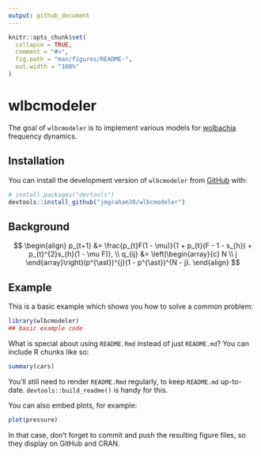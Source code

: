 ```yaml
---
output: github_document
---
```


<!-- README.md is generated from README.Rmd. Please edit that file -->

```r
knitr::opts_chunk$set(
  collapse = TRUE,
  comment = "#>",
  fig.path = "man/figures/README-",
  out.width = "100%"
)
```

# wlbcmodeler

<!-- badges: start -->
<!-- badges: end -->

The goal of `wlbcmodeler` is to implement various models for [wolbachia](https://en.wikipedia.org/wiki/Wolbachia) frequency dynamics.  

## Installation

You can install the development version of `wlbcmodeler` from [GitHub](https://github.com/) with:

``` r
# install.packages("devtools")
devtools::install_github("jmgraham30/wlbcmodeler")
```

## Background


$$
\begin{align}
p_{t+1} &= \frac{p_{t}F(1 - \mu)}{1 + p_{t}(F - 1 - s_{h}) + p_{t}^{2}s_{h}(1 - \mu F)},  \\
q_{ij} &= \left(\begin{array}{c} N \\ j \end{array}\right)(p^{\ast})^{j}(1 - p^{\ast})^{N - j}. 
\end{align}
$$

## Example

This is a basic example which shows you how to solve a common problem:

```r
library(wlbcmodeler)
## basic example code
```

What is special about using `README.Rmd` instead of just `README.md`? You can include R chunks like so:

```r
summary(cars)
```

You'll still need to render `README.Rmd` regularly, to keep `README.md` up-to-date. `devtools::build_readme()` is handy for this.

You can also embed plots, for example:

```r
plot(pressure)
```

In that case, don't forget to commit and push the resulting figure files, so they display on GitHub and CRAN.
